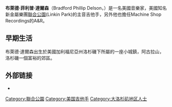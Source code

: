 {{unreferenced|time=2015-11-07T09:07:22+00:00}}
'''布萊德·菲利普·達爾森'''（Bradford Phillip Delson，{{bd|1977年|12月1日||}}）是一名美國音樂家，美國知名新金屬樂團[[聯合公園|聯合公園]](Linkin Park)的主音吉他手，另外他也擔任Machine Shop Recordings的A&R。
== 早期生活 ==
布萊德·達爾森出生於美國加利福尼亞州洛杉磯下所屬的一座小城鎮，阿古拉山，洛杉磯一個富裕的郊區。

== 外部链接 ==
* {{imdb name|1060341}}

{{Linkin Park}}
{{DEFAULTSORT:Delson, Brad}}
[[Category:聯合公園|Category:聯合公園]]
[[Category:美国吉他手|Category:美国吉他手]]
[[Category:大洛杉矶地区人士|Category:大洛杉矶地区人士]]